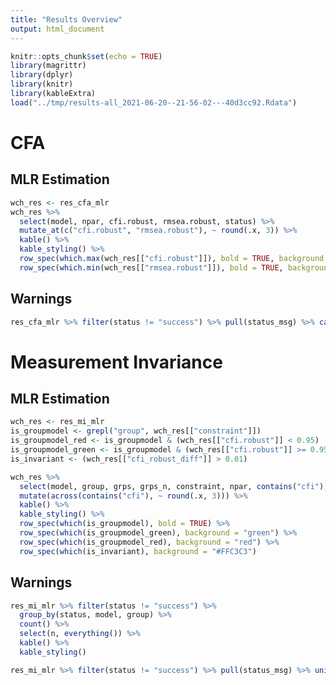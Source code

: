 ```yaml
---
title: "Results Overview"
output: html_document
---
```


```r
knitr::opts_chunk$set(echo = TRUE)
library(magrittr)
library(dplyr)
library(knitr)
library(kableExtra)
load("../tmp/results-all_2021-06-20--21-56-02---40d3cc92.Rdata")
```


# CFA

## MLR Estimation

```r
wch_res <- res_cfa_mlr
wch_res %>% 
  select(model, npar, cfi.robust, rmsea.robust, status) %>%
  mutate_at(c("cfi.robust", "rmsea.robust"), ~ round(.x, 3)) %>%
  kable() %>%
  kable_styling() %>%
  row_spec(which.max(wch_res[["cfi.robust"]]), bold = TRUE, background = "lightgreen") %>%
  row_spec(which.min(wch_res[["rmsea.robust"]]), bold = TRUE, background = "lightgreen")
```


## Warnings

```r
res_cfa_mlr %>% filter(status != "success") %>% pull(status_msg) %>% cat()
```



# Measurement Invariance

## MLR Estimation

```r
wch_res <- res_mi_mlr
is_groupmodel <- grepl("group", wch_res[["constraint"]])
is_groupmodel_red <- is_groupmodel & (wch_res[["cfi.robust"]] < 0.95)
is_groupmodel_green <- is_groupmodel & (wch_res[["cfi.robust"]] >= 0.95)
is_invariant <- (wch_res[["cfi_robust_diff"]] > 0.01)

wch_res %>% 
  select(model, group, grps, grps_n, constraint, npar, contains("cfi"), status) %>%
  mutate(across(contains("cfi"), ~ round(.x, 3))) %>%
  kable() %>%
  kable_styling() %>%
  row_spec(which(is_groupmodel), bold = TRUE) %>%
  row_spec(which(is_groupmodel_green), background = "green") %>%
  row_spec(which(is_groupmodel_red), background = "red") %>%
  row_spec(which(is_invariant), background = "#FFC3C3")

```



## Warnings

```r
res_mi_mlr %>% filter(status != "success") %>%
  group_by(status, model, group) %>%
  count() %>%
  select(n, everything()) %>%
  kable() %>%
  kable_styling()
```

```r
res_mi_mlr %>% filter(status != "success") %>% pull(status_msg) %>% unique() %>% cat()
```


